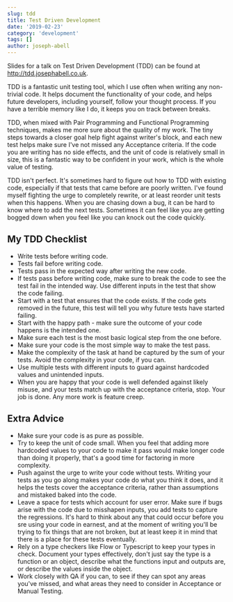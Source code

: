 ```yaml
---
slug: tdd
title: Test Driven Development
date: '2019-02-23'
category: 'development'
tags: []
author: joseph-abell
---
```


Slides for a talk on Test Driven Development (TDD) can be found at <http://tdd.josephabell.co.uk>.

TDD is a fantastic unit testing tool, which I use often when writing any non-trivial code. It helps document the functionality of your code, and helps future developers, including yourself, follow your thought process. If you have a terrible memory like I do, it keeps you on track between breaks.

TDD, when mixed with Pair Programming and Functional Programming techniques, makes me more sure about the quality of my work. The tiny steps towards a closer goal help fight against writer's block, and each new test helps make sure I've not missed any Acceptance criteria. If the code you are writing has no side effects, and the unit of code is relatively small in size, this is a fantastic way to be confident in your work, which is the whole value of testing.

TDD isn't perfect. It's sometimes hard to figure out how to TDD with existing code, especially if that tests that came before are poorly written. I've found myself fighting the urge to completely rewrite, or at least reorder unit tests when this happens. When you are chasing down a bug, it can be hard to know where to add the next tests. Sometimes it can feel like you are getting bogged down when you feel like you can knock out the code quickly.

## My TDD Checklist

- Write tests before writing code.
- Tests fail before writing code.
- Tests pass in the expected way after writing the new code.
- If tests pass before writing code, make sure to break the code to see the test fail in the intended way. Use different inputs in the test that show the code failing.
- Start with a test that ensures that the code exists. If the code gets removed in the future, this test will tell you why future tests have started failing.
- Start with the happy path - make sure the outcome of your code happens is the intended one.
- Make sure each test is the most basic logical step from the one before.
- Make sure your code is the most simple way to make the test pass.
- Make the complexity of the task at hand be captured by the sum of your tests. Avoid the complexity in your code, if you can.
- Use multiple tests with different inputs to guard against hardcoded values and unintended inputs.
- When you are happy that your code is well defended against likely misuse, and your tests match up with the acceptance criteria, stop. Your job is done. Any more work is feature creep.

## Extra Advice

- Make sure your code is as pure as possible.
- Try to keep the unit of code small. When you feel that adding more hardcoded values to your code to make it pass would make longer code than doing it properly, that's a good time for factoring in more complexity.
- Push against the urge to write your code without tests. Writing your tests as you go along makes your code do what you think it does, and it helps the tests cover the acceptance criteria, rather than assumptions and mistaked baked into the code.
- Leave a space for tests which account for user error. Make sure if bugs arise with the code due to misshapen inputs, you add tests to capture the regressions. It's hard to think about any that could occur before you sre using your code in earnest, and at the moment of writing you'll be trying to fix things that are not broken, but at least keep it in mind that there is a place for these tests eventually.
- Rely on a type checkers like Flow or Typescript to keep your types in check. Document your types effectively, don't just say the type is a function or an object, describe what the functions input and outputs are, or describe the values inside the object.
- Work closely with QA if you can, to see if they can spot any areas you've missed, and what areas they need to consider in Acceptance or Manual Testing.
